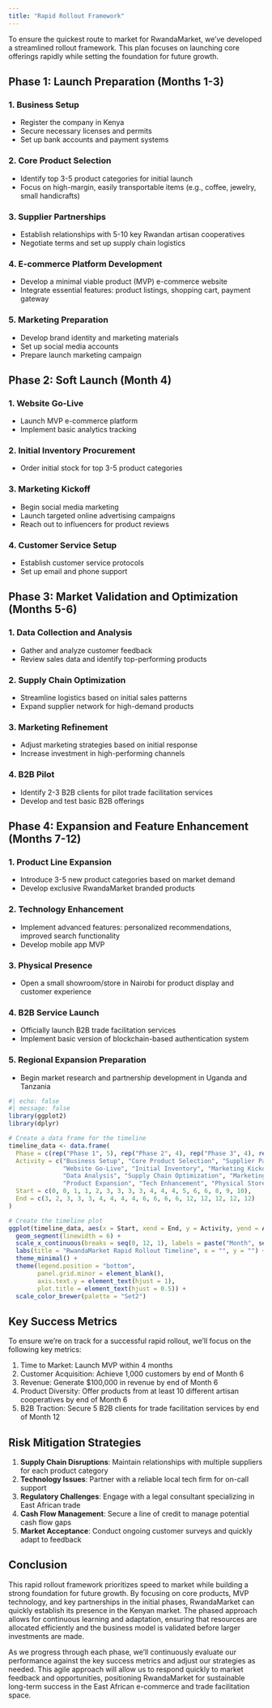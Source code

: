 ```yaml
---
title: "Rapid Rollout Framework"
---
```


To ensure the quickest route to market for RwandaMarket, we've developed a streamlined rollout framework. This plan focuses on launching core offerings rapidly while setting the foundation for future growth.

## Phase 1: Launch Preparation (Months 1-3)

### 1. Business Setup

-   Register the company in Kenya
-   Secure necessary licenses and permits
-   Set up bank accounts and payment systems

### 2. Core Product Selection

-   Identify top 3-5 product categories for initial launch
-   Focus on high-margin, easily transportable items (e.g., coffee, jewelry, small handicrafts)

### 3. Supplier Partnerships

-   Establish relationships with 5-10 key Rwandan artisan cooperatives
-   Negotiate terms and set up supply chain logistics

### 4. E-commerce Platform Development

-   Develop a minimal viable product (MVP) e-commerce website
-   Integrate essential features: product listings, shopping cart, payment gateway

### 5. Marketing Preparation

-   Develop brand identity and marketing materials
-   Set up social media accounts
-   Prepare launch marketing campaign

## Phase 2: Soft Launch (Month 4)

### 1. Website Go-Live

-   Launch MVP e-commerce platform
-   Implement basic analytics tracking

### 2. Initial Inventory Procurement

-   Order initial stock for top 3-5 product categories

### 3. Marketing Kickoff

-   Begin social media marketing
-   Launch targeted online advertising campaigns
-   Reach out to influencers for product reviews

### 4. Customer Service Setup

-   Establish customer service protocols
-   Set up email and phone support

## Phase 3: Market Validation and Optimization (Months 5-6)

### 1. Data Collection and Analysis

-   Gather and analyze customer feedback
-   Review sales data and identify top-performing products

### 2. Supply Chain Optimization

-   Streamline logistics based on initial sales patterns
-   Expand supplier network for high-demand products

### 3. Marketing Refinement

-   Adjust marketing strategies based on initial response
-   Increase investment in high-performing channels

### 4. B2B Pilot

-   Identify 2-3 B2B clients for pilot trade facilitation services
-   Develop and test basic B2B offerings

## Phase 4: Expansion and Feature Enhancement (Months 7-12)

### 1. Product Line Expansion

-   Introduce 3-5 new product categories based on market demand
-   Develop exclusive RwandaMarket branded products

### 2. Technology Enhancement

-   Implement advanced features: personalized recommendations, improved search functionality
-   Develop mobile app MVP

### 3. Physical Presence

-   Open a small showroom/store in Nairobi for product display and customer experience

### 4. B2B Service Launch

-   Officially launch B2B trade facilitation services
-   Implement basic version of blockchain-based authentication system

### 5. Regional Expansion Preparation

-   Begin market research and partnership development in Uganda and Tanzania

```r
#| echo: false
#| message: false
library(ggplot2)
library(dplyr)

# Create a data frame for the timeline
timeline_data <- data.frame(
  Phase = c(rep("Phase 1", 5), rep("Phase 2", 4), rep("Phase 3", 4), rep("Phase 4", 5)),
  Activity = c("Business Setup", "Core Product Selection", "Supplier Partnerships", "E-commerce Development", "Marketing Preparation",
               "Website Go-Live", "Initial Inventory", "Marketing Kickoff", "Customer Service Setup",
               "Data Analysis", "Supply Chain Optimization", "Marketing Refinement", "B2B Pilot",
               "Product Expansion", "Tech Enhancement", "Physical Store", "B2B Launch", "Regional Expansion Prep"),
  Start = c(0, 0, 1, 1, 2, 3, 3, 3, 3, 4, 4, 4, 5, 6, 6, 8, 9, 10),
  End = c(3, 2, 3, 3, 3, 4, 4, 4, 4, 6, 6, 6, 6, 12, 12, 12, 12, 12)
)

# Create the timeline plot
ggplot(timeline_data, aes(x = Start, xend = End, y = Activity, yend = Activity, color = Phase)) +
  geom_segment(linewidth = 6) +
  scale_x_continuous(breaks = seq(0, 12, 1), labels = paste("Month", seq(0, 12, 1))) +
  labs(title = "RwandaMarket Rapid Rollout Timeline", x = "", y = "") +
  theme_minimal() +
  theme(legend.position = "bottom",
        panel.grid.minor = element_blank(),
        axis.text.y = element_text(hjust = 1),
        plot.title = element_text(hjust = 0.5)) +
  scale_color_brewer(palette = "Set2")
```

## Key Success Metrics

To ensure we're on track for a successful rapid rollout, we'll focus on the following key metrics:

1.  Time to Market: Launch MVP within 4 months
2.  Customer Acquisition: Achieve 1,000 customers by end of Month 6
3.  Revenue: Generate \$100,000 in revenue by end of Month 6
4.  Product Diversity: Offer products from at least 10 different artisan cooperatives by end of Month 6
5.  B2B Traction: Secure 5 B2B clients for trade facilitation services by end of Month 12

## Risk Mitigation Strategies

1.  **Supply Chain Disruptions**: Maintain relationships with multiple suppliers for each product category
2.  **Technology Issues**: Partner with a reliable local tech firm for on-call support
3.  **Regulatory Challenges**: Engage with a legal consultant specializing in East African trade
4.  **Cash Flow Management**: Secure a line of credit to manage potential cash flow gaps
5.  **Market Acceptance**: Conduct ongoing customer surveys and quickly adapt to feedback

## Conclusion

This rapid rollout framework prioritizes speed to market while building a strong foundation for future growth. By focusing on core products, MVP technology, and key partnerships in the initial phases, RwandaMarket can quickly establish its presence in the Kenyan market. The phased approach allows for continuous learning and adaptation, ensuring that resources are allocated efficiently and the business model is validated before larger investments are made.

As we progress through each phase, we'll continuously evaluate our performance against the key success metrics and adjust our strategies as needed. This agile approach will allow us to respond quickly to market feedback and opportunities, positioning RwandaMarket for sustainable long-term success in the East African e-commerce and trade facilitation space.
